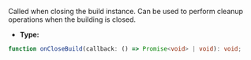Called when closing the build instance. Can be used to perform cleanup operations when the building is closed.

- **Type:**

```ts
function onCloseBuild(callback: () => Promise<void> | void): void;
```
